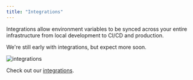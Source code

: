 ```yaml
---
title: "Integrations"
---
```


Integrations allow environment variables to be synced across your entire infrastructure from local development to CI/CD and production.

We're still early with integrations, but expect more soon.

![integrations](../../images/project-integrations.png)

Check out our [integrations](/integrations/overview).

